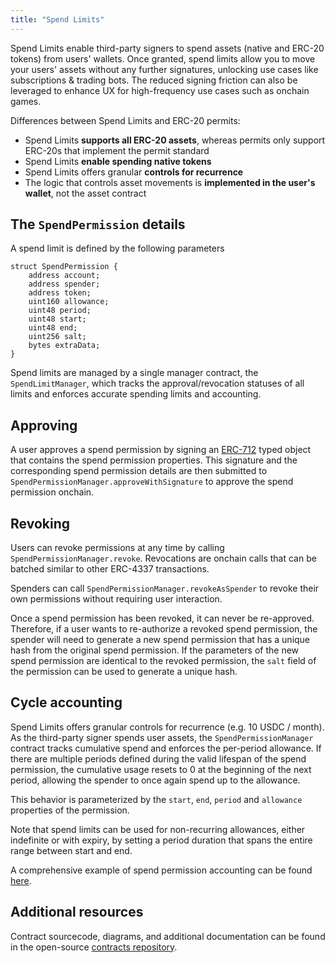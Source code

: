 ```yaml
---
title: "Spend Limits"
---
```


Spend Limits enable third-party signers to spend assets (native and ERC-20 tokens) from users' wallets. Once granted, spend limits allow you to move your users' assets without any further signatures, unlocking use cases like subscriptions & trading bots. The reduced signing friction can also be leveraged to enhance UX for high-frequency use cases such as onchain games.

Differences between Spend Limits and ERC-20 permits:

- Spend Limits **supports all ERC-20 assets**, whereas permits only support ERC-20s that implement the permit standard
- Spend Limits **enable spending native tokens**
- Spend Limits offers granular **controls for recurrence**
- The logic that controls asset movements is **implemented in the user's wallet**, not the asset contract

## The `SpendPermission` details

A spend limit is defined by the following parameters

```solidity
struct SpendPermission {
    address account;
    address spender;
    address token;
    uint160 allowance;
    uint48 period;
    uint48 start;
    uint48 end;
    uint256 salt;
    bytes extraData;
}
```

Spend limits are managed by a single manager contract, the `SpendLimitManager`, which tracks the approval/revocation
statuses of all limits and enforces accurate spending limits and accounting.

## Approving

A user approves a spend permission by signing an [ERC-712](https://eips.ethereum.org/EIPS/eip-712) typed object that contains
the spend permission properties. This signature and the corresponding spend permission details are then submitted to
`SpendPermissionManager.approveWithSignature` to approve the spend permission onchain.

## Revoking

Users can revoke permissions at any time by calling `SpendPermissionManager.revoke`. Revocations are onchain calls that can be
batched similar to other ERC-4337 transactions.

Spenders can call `SpendPermissionManager.revokeAsSpender` to revoke their own permissions without requiring user interaction.

Once a spend permission has been revoked, it can never be re-approved. Therefore, if a user wants to re-authorize a revoked spend permission,
the spender will need to generate a new spend permission that has a unique hash from the original spend permission.
If the parameters of the new spend permission are identical to the revoked permission, the `salt` field of the permission can be used to generate a unique hash.

## Cycle accounting

Spend Limits offers granular controls for recurrence (e.g. 10 USDC / month).
As the third-party signer spends user assets, the `SpendPermissionManager` contract tracks cumulative spend and enforces the per-period
allowance. If there are multiple periods defined during the valid lifespan of the spend permission, the cumulative usage resets to 0
at the beginning of the next period, allowing the spender to once again spend up to the allowance.

This behavior is parameterized by the `start`, `end`, `period` and `allowance` properties of the permission.

Note that spend limits can be used for non-recurring allowances, either indefinite or with expiry, by setting
a period duration that spans the entire range between start and end.

A comprehensive example of spend permission accounting can be found [here](https://github.com/coinbase/spend-permissions/blob/main/docs/SpendPermissionAccounting.md).

## Additional resources

Contract sourcecode, diagrams, and additional documentation can be found in the open-source [contracts repository](https://github.com/coinbase/spend-permissions).

